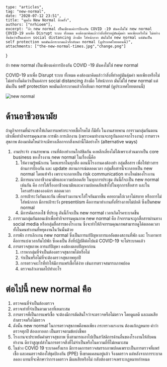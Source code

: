 
	type: "articles",
	tag: "new-normal",
	date: "2020-07-12 23:51",
    title: "พูดถึง New Normal อีกครั้ง",
    authors: ["nrhioem"],
	excerpt: "ถ้า new normal เป็นเพียงแค่การป้องกัน COVID -19 มันคงไม่ใช่ new normal COVID-19 มาเพื่อ Disrupt ระบบ ทั้งหมด คงต้องมาคิดแล้วว่าสิ่งที่ทำอยู่มันคุ้มค่า พอเพียงหรือไม่ ไม่อย่างงั้นคิดว่าเป็นแค่การ social distancing ล้างมือ ใส่หน้ากาก มันไม่ใช่ new normal แต่มันเป็น self protection พอมันเลิกระบาดแล้วก็กลับมา normal (ดูประเทศไทยตอนนี้)",
	attachments: ["the-new-normal-times.jpg","change.png"]
}

ถ้า new normal เป็นเพียงแค่การป้องกัน COVID -19 มันคงไม่ใช่ new normal

COVID-19 มาเพื่อ Disrupt ระบบ ทั้งหมด คงต้องมาคิดแล้วว่าสิ่งที่ทำอยู่มันคุ้มค่า พอเพียงหรือไม่ ไม่อย่างงั้นคิดว่าเป็นแค่การ social distancing ล้างมือ ใส่หน้ากาก มันไม่ใช่ new normal แต่มันเป็น self protection พอมันเลิกระบาดแล้วก็กลับมา normal (ดูประเทศไทยตอนนี้)

<Img fluid={props.images[1].childImageSharp.fluid} alt="new normal" />

# ด้านอาชีวอนามัย
ถ้าดูกิจกรรมที่น่าจะทำให้เกิดการแพร่กระจายเชื้อโรคได้ ก็มีทั้ง ในงานสายพาน การรวมกลุ่มกันตอนเช้าเพื่อทำกิจกรรมคุณภาพ การพัก การเลิกงาน (เพราะคนทำงานจะกรูกันออกจากโรงงาน) การตรวจสุขภาพ ต้องมาคิดใหม่ว่าจะมีทางเลือกจากสิ่งเหล่านี้ได้อย่างไร (alternative ways)

1. งานประจำ งานสายพาน งานที่ต้องทำงานใกล้ชิดกัน คงหลีกเลี่ยงไม่ได้เพราะส่วนมากเป็น core business ของโรงงาน new normal ในเรื่องนี้คือ
    1. ให้ความรู้พนักงาน โดยแทรกในทุกสื่อ ตอนนี้โรงงานคงต้องทำ กลุ่มสื่อสาร เพื่อให้ข่าวสารด้านการป้องกัน และ update สถานการณ์ตลอดเวลา กลุ่มสื่อสารนี้จะกลายเป็น new normal โดยแท้จริง เพราะจะกลายเป็น risk communication ทางใหม่ของโรงงาน
    2. มีการผนวกอาชีวอนามัยและความปลอดภัย ในทุกการประชุม อันนี้ก็จะเป็น new normal เช่นกัน คือ การใส่เรื่องอาชีวอนามัยและความปลอดภัยเข้าไปในทุกการสื่อสาร และในโครงสร้างขององค์กร ตลอดเวลา
    3. การเฝ้าระวังกันและกัน เพื่อนร่วมงานจะใส่ใจกันมากขึ้น คอยถามไถ่เวลาไม่สบาย หรือการไม่ใส่หน้ากาก มีการเฝ้าระวัง presentiism คือการมาทำงานทั้งที่ร่างกายไม่ปกติ ซึ่งเป็นnew normal
    4. มีการคัดกรองไข้ ที่ประตู อันนี้ก็จะเป็น new normal เวลาเกิดโรคระบาดขึ้น
2. การรวมกลุ่มกันตอนเช้าเพื่อทำกิจกรรมคุณภาพ new normal คือ กิจกรรมจะถูกสื่อสารผ่านทาง social media หรือกลุ่มสื่อสารของโรงงาน ซึ่งจะทำให้กิจกรรมคุณภาพสามารถดูได้ตลอดเวลา ทั้งในคนทำงานที่หยุดงานในวันนั้นด้วย
3. การพัก การเลิกงาน new normal ซึ่งเป็นการแก้ปัญหาการแออัดของสถานที่พัก และ โรงอาหาร คือการแบ่งเวลากันไปพัก ซึ่งคงเป็น สิ่งที่ปฏิบัติต่อไปแม้ COVID-19 จะไม่ระบาดแล้ว
4. การตรวจสุขภาพ การแก้ปัญหา คงต้องตอบปัญหาก่อน
    1. เราหากลุ่มที่จำเป็นต้องตรวจสุขภาพได้หรือไม่
    2. จำเป็นหรือไม่ที่จะต้องตรวจสุขภาพทุกปี
    3. การตรวจอะไรที่ทำให้มีการแพร่เชื้อได้ง่าย เช่นการตรวจสมรรถภาพปอด
    4. ตรวจแล้วเอาผลไปทำอะไร

# ต่อไปนี้ new normal คือ

1. ตรวจคนที่จำเป็นต้องตรวจ
2. ตรวจเท่าที่จำเป็นตามเวลาที่เหมาะสม
3. การตรวจที่เป็นการแพร่เชื้อ จะต้องมีการตัดสินใจว่าจะตรวจหรือไม่ตรวจ โดยดูผลดี และผลเสีย ถ้าตรวจหรือไม่ตรวจ
4. ดังนั้น new normal ในการตรวจสุขภาพคือพอเพียง กระทรวงแรงงาน ต้องแก้กฏหมาย คำว่าตรวจทุกปี ต้องเอาออก เป็นตรวจตามข้อบ่งชี้พอ
5. โรงงานจะประหยัดค่าตรวจสุขภาพ ซึ่งสามารถเอาไปเป็นสวัสดิการด้านอื่นของโรงงานให้กับคนทำงาน ดีกว่าสูญเปล่าในการตรวจสิ่งที่ไม่จำเป็นหรือในความถี่ที่ไม่เหมาะสม
6. ในช่วง COVID 19 ระบาดครั้งแรก มีการงดการตรวจสมรรถภาพปอดเพราะเป็นการตรวจที่แพร่เชื้อ และคนตรวจต้องใส่ชุดป้องกัน (PPE) ซึ่งขาดแคลนอยู่แล้ว จึงงดตรวจ แต่หลังจากการระบาดลดลง แทนที่จะศึกษาว่าการงดตรวจ มีผลเสียหรีอไม่ กลับต้องตรวจเพราะกฏหมายกำหนด